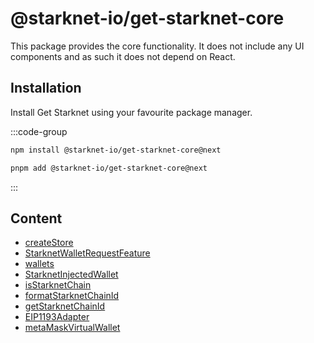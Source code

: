 # @starknet-io/get-starknet-core

This package provides the core functionality. It does not include any UI components and as such it does not depend on React.

## Installation

Install Get Starknet using your favourite package manager.

:::code-group

```bash [npm]
npm install @starknet-io/get-starknet-core@next
```

```bash [pnpm]
pnpm add @starknet-io/get-starknet-core@next
```

:::


## Content

 - [createStore](/core/createStore)
 - [StarknetWalletRequestFeature](/core/StarknetWalletRequestFeature)
 - [wallets](/core/wallets)
 - [StarknetInjectedWallet](/core/StarknetInjectedWallet)
 - [isStarknetChain](/core/isStarknetChain)
 - [formatStarknetChainId](/core/formatStarknetChainId)
 - [getStarknetChainId](/core/getStarknetChainId)
 - [EIP1193Adapter](/core/EIP1193Adapter)
 - [metaMaskVirtualWallet](/core/metaMaskVirtualWallet)
